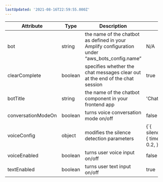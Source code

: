 ```yaml
---
lastUpdated: '2021-08-16T22:59:55.000Z'
---
```

<table>
  <thead>
    <tr>
      <th>Attribute</th>
      <th>Type</th>
      <th>Description</th>
      <th>Default</th>
      <th>Required</th>
    </tr>
  </thead>
  <tbody>
    <tr>
      <td data-column="Attribute">bot</td>
      <td data-column="Type">string</td>
      <td data-column="Description">
        the name of the chatbot as defined in your Amplify configuration under
        “aws_bots_config.name”
      </td>
      <td data-column="Default">N/A</td>
      <td data-column="Required">yes</td>
    </tr>
    <tr>
      <td data-column="Attribute">clearComplete</td>
      <td data-column="Type">boolean</td>
      <td data-column="Description">
        specifies whether the chat messages clear out at the end of the chat
        session
      </td>
      <td data-column="Default">true</td>
      <td data-column="Required">no</td>
    </tr>
    <tr>
      <td data-column="Attribute">botTitle</td>
      <td data-column="Type">string</td>
      <td data-column="Description">
        the name of the chatbot component in your frontend app
      </td>
      <td data-column="Default">'Chatbot'</td>
      <td data-column="Required">no</td>
    </tr>
    <tr>
      <td data-column="Attribute">conversationModeOn</td>
      <td data-column="Type">boolean</td>
      <td data-column="Description">turns voice conversation mode on/off</td>
      <td data-column="Default">false</td>
      <td data-column="Required">no</td>
    </tr>
    <tr>
      <td data-column="Attribute">voiceConfig</td>
      <td data-column="Type">object</td>
      <td data-column="Description">
        modifies the silence detection parameters
      </td>
      <td data-column="Default">
        {`{
          silenceDetectionConfig: {
            time: 2000,
            amplitude: 0.2,
          },
        }`}
      </td>
      <td data-column="Required">no</td>
    </tr>
    <tr>
      <td data-column="Attribute">voiceEnabled</td>
      <td data-column="Type">boolean</td>
      <td data-column="Description">turns user voice input on/off</td>
      <td data-column="Default">false</td>
      <td data-column="Required">no</td>
    </tr>
    <tr>
      <td data-column="Attribute">textEnabled</td>
      <td data-column="Type">boolean</td>
      <td data-column="Description">turns user text input on/off</td>
      <td data-column="Default">true</td>
      <td data-column="Required">no</td>
    </tr>
  </tbody>
</table>
